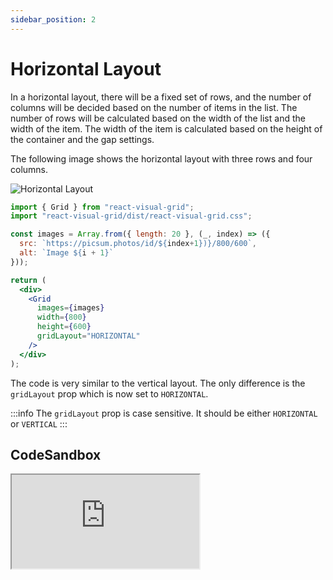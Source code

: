 ```yaml
---
sidebar_position: 2
---
```


# Horizontal Layout

In a horizontal layout, there will be a fixed set of rows, and the number of columns will be decided based on the number of items in the list.
The number of rows will be calculated based on the width of the list and the width of the item. The width of the item is calculated based on the height of the container and the gap settings.

The following image shows the horizontal layout with three rows and four columns.

![Horizontal Layout](horizontal_layout.png)

```jsx
import { Grid } from "react-visual-grid";
import "react-visual-grid/dist/react-visual-grid.css";

const images = Array.from({ length: 20 }, (_, index) => ({
  src: `https://picsum.photos/id/${index+1})}/800/600`,
  alt: `Image ${i + 1}`
}));

return (
  <div>
    <Grid
      images={images}
      width={800}
      height={600}
      gridLayout="HORIZONTAL"
    />
  </div>
);
```

The code is very similar to the vertical layout. The only difference is the `gridLayout` prop which is now set to `HORIZONTAL`.

:::info
 The `gridLayout` prop is case sensitive. It should be either `HORIZONTAL` or `VERTICAL`
:::

## CodeSandbox

<iframe src="https://codesandbox.io/embed/react-visual-grid-horizontal-e217ix?fontsize=14&hidenavigation=1&theme=dark&view=preview"
     title="react-visual-grid-horizontal"
     style={{width: '100%', height: '950px', border: 0, borderRadius: '4px', overflow: 'hidden'}}
     allow="accelerometer; ambient-light-sensor; camera; encrypted-media; geolocation; gyroscope; hid; microphone; midi; payment; usb; vr; xr-spatial-tracking"
     sandbox="allow-forms allow-modals allow-popups allow-presentation allow-same-origin allow-scripts"
   ></iframe>